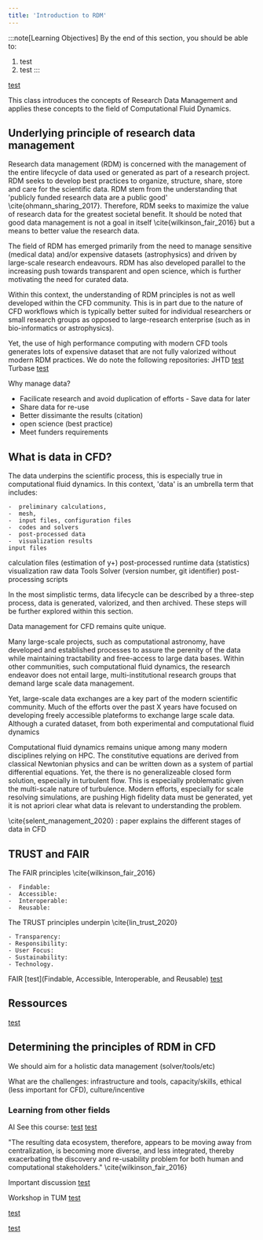 ```yaml
---
title: 'Introduction to RDM'
---
```


:::note[Learning Objectives]
By the end of this section, you should be able to:
1. test
2. test 
:::



[test](https://carpentries-incubator.github.io/hpc-intro/18-responsibility/index.html)


This class introduces the concepts of Research Data Management and applies these concepts to the field of Computational Fluid Dynamics. 


## Underlying principle of research data management
Research data management (RDM) is concerned with the management of the entire lifecycle of data used or generated as part of a research project. RDM seeks to develop best practices to organize, structure, share, store and care for the scientific data. RDM stem from the understanding that 'publicly funded research data are a public good'   \cite{ohmann_sharing_2017}.  Therefore, RDM seeks to maximize the  value of research data for the greatest societal benefit. It should be noted that good data management is not a goal in itself \cite{wilkinson_fair_2016} but a means to better value the research data.


The field of RDM has emerged primarily from the need to manage sensitive (medical data) and/or expensive datasets (astrophysics) and driven by large-scale research endeavours. RDM has also developed parallel to the increasing push towards transparent and open science, which is further motivating the need for curated data. 

Within this context, the understanding of RDM principles is not as well developed within the CFD community. This is in part due to the nature of CFD workflows which is typically better suited for individual researchers or small research groups as opposed to large-research enterprise (such as in bio-informatics or astrophysics). 

Yet, the use of high performance computing with modern CFD tools generates lots of expensive dataset that are not fully valorized without modern RDM practices. We do note the following repositories:
JHTD [test](https://turbulence.pha.jhu.edu)
Turbase [test](https://turbase.cineca.it/init/routes/#/logging/welcome)


Why manage data?

   -  Facilicate research and avoid duplication of efforts
    -  Save data for later
   -  Share data for re-use
   -  Better dissimante the results (citation)
   -  open science (best practice)
   -  Meet funders requirements



## What is data in CFD?
The data underpins the scientific process, this is especially true in computational fluid dynamics.  In this context, 'data' is an umbrella term that includes:

    -  preliminary calculations,
    -  mesh,
    -  input files, configuration files
    -  codes and solvers
    -  post-processed data
    -  visualization results
    input files
calculation files (estimation of y+)
post-processed
runtime data (statistics)
visualization
raw data
Tools
Solver (version number, git identifier)
post-processing scripts

 In the most simplistic terms, data lifecycle can be described by a three-step process, data is generated, valorized, and then archived. These steps will be further explored within this section.

Data management for CFD remains quite unique. 

Many large-scale projects, such as computational astronomy, have developed and established processes to assure the perenity of the data while maintaining tractability and free-access to large data bases. Within other communities, such computational fluid dynamics, the research endeavor does not entail large, multi-institutional research groups that demand large scale data management.

Yet, large-scale data exchanges are a key part of the modern scientific community. Much of the efforts over the past X years have focused on developing freely accessible plateforms to exchange large scale data. Although a curated dataset, from both experimental and computational fluid dynamics


Computational fluid dynamics remains unique among many modern disciplines relying on HPC. The constitutive equations are derived from classical Newtonian physics and can be written down as a system of partial differential equations. Yet, the there is no generalizeable closed form solution, especially in turbulent flow. This is especially problematic given the multi-scale nature of turbulence. Modern efforts, especially for scale resolving simulations, are pushing 
High fidelity data must be generated, yet it is not apriori clear what data is relevant to understanding the problem.







\cite{selent_management_2020} : paper explains the different stages of data in CFD











## TRUST and FAIR

The FAIR principles \cite{wilkinson_fair_2016}

    -  Findable:
    -  Accessible:
    -  Interoperable: 
    -  Reusable:


The TRUST principles underpin \cite{lin_trust_2020}


    - Transparency:
    - Responsibility:
    - User Focus:
    - Sustainability:
    - Technology.




FAIR
[test](Findable, Accessible, Interoperable, and Reusable)
[test](https://force11.org/info/the-fair-data-principles/)





## Ressources
[test](https://scienceeurope.org/media/4brkxxe5/se_rdm_practical_guide_extended_final.pdf)





## Determining the principles of RDM in CFD

We should aim for a holistic data management (solver/tools/etc)

What are the challenges: infrastructure and tools, capacity/skills, ethical (less important for CFD), culture/incentive




### Learning from other fields 
AI
See this course: [test](https://thodrek.github.io/CS839_spring18/)
[test](https://fullstackdeeplearning.com/spring2021/lecture-8/)



"The resulting data ecosystem, therefore, appears to be moving away from centralization, is becoming more diverse, and less integrated, thereby exacerbating the discovery and re-usability problem for both human and computational stakeholders." \cite{wilkinson_fair_2016}

Important discussion [test](https://towardsdatascience.com/data-entropy-more-data-more-problems-fa889a9dd0ec)


Workshop in TUM
[test](https://zenodo.org/records/7785532#.ZCw4h85ByUk)

[test](https://nfdi4ing.de)

[test](https://www.youtube.com/watch?v=3sDhQRIYUmA)
